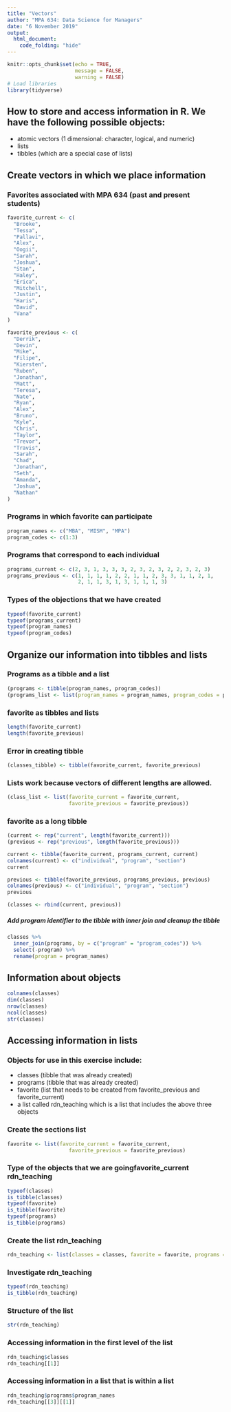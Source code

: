```yaml
---
title: "Vectors"
author: "MPA 634: Data Science for Managers"
date: "6 November 2019"
output: 
  html_document:
    code_folding: "hide"
---
```


```r
knitr::opts_chunk$set(echo = TRUE,
                      message = FALSE,
                      warning = FALSE)
# Load libraries
library(tidyverse)
```

## How to store and access information in R. We have the following possible objects:  

*  atomic vectors (1 dimensional: character, logical, and numeric)
*  lists
*  tibbles (which are a special case of lists)  

## Create vectors in which we place information 

### Favorites associated with MPA 634 (past and present students)

```r
favorite_current <- c(
  "Brooke",
  "Tessa",
  "Pallavi",
  "Alex",
  "Oogii",
  "Sarah",
  "Joshua",
  "Stan",
  "Haley",
  "Erica",
  "Mitchell",
  "Justin",
  "Haris",
  "David",
  "Vana"
)

favorite_previous <- c(
  "Derrik",
  "Devin",
  "Mike",
  "Filipe",
  "Kiersten",
  "Ruben",
  "Jonathan",
  "Matt",
  "Teresa",
  "Nate",
  "Ryan",
  "Alex",
  "Bruno",
  "Kyle",
  "Chris",
  "Taylor",
  "Trevor",
  "Travis",
  "Sarah",
  "Chad",
  "Jonathan",
  "Seth",
  "Amanda",
  "Joshua",
  "Nathan"
)
```

### Programs in which favorite can participate  

```r
program_names <- c("MBA", "MISM", "MPA")
program_codes <- c(1:3)
```

### Programs that correspond to each individual  

```r
programs_current <- c(2, 3, 1, 3, 3, 3, 2, 3, 2, 3, 2, 2, 3, 2, 3)
programs_previous <- c(1, 1, 1, 1, 2, 2, 1, 1, 2, 3, 3, 1, 1, 2, 1,
                       2, 1, 1, 3, 1, 3, 1, 1, 1, 3)
```

### Types of the objections that we have created

```r
typeof(favorite_current)
typeof(programs_current)
typeof(program_names)
typeof(program_codes)
```

## Organize our information into tibbles and lists

### Programs as a tibble and a list

```r
(programs <- tibble(program_names, program_codes))
(programs_list <- list(program_names = program_names, program_codes = program_codes))
```

### favorite as tibbles and lists

```r
length(favorite_current)
length(favorite_previous)
```

### Error in creating tibble
```r
(classes_tibble) <- tibble(favorite_current, favorite_previous)
```

### Lists work because vectors of different lengths are allowed.
```r
(class_list <- list(favorite_current = favorite_current,
                    favorite_previous = favorite_previous))
```

### favorite as a long tibble

```r
(current <- rep("current", length(favorite_current)))
(previous <- rep("previous", length(favorite_previous)))

current <- tibble(favorite_current, programs_current, current)
colnames(current) <- c("individual", "program", "section")
current

previous <- tibble(favorite_previous, programs_previous, previous)
colnames(previous) <- c("individual", "program", "section")
previous

(classes <- rbind(current, previous))
```

##### Add program identifier to the tibble with inner join and cleanup the tibble
```r
classes %>% 
  inner_join(programs, by = c("program" = "program_codes")) %>% 
  select(-program) %>% 
  rename(program = program_names)
```

## Information about objects

```r
colnames(classes)
dim(classes)
nrow(classes)
ncol(classes)
str(classes)
```

## Accessing information in lists

### Objects for use in this exercise include:

*  classes (tibble that was already created)
*  programs (tibble that was already created)
*  favorite (list that needs to be created from favorite_previous and favorite_current)
*  a list called rdn_teaching which is a list that includes the above three objects

### Create the sections list

```r
favorite <- list(favorite_current = favorite_current,
                    favorite_previous = favorite_previous)
``` 

### Type of the objects that we are goingfavorite_current rdn_teaching

```r
typeof(classes)
is_tibble(classes)
typeof(favorite)
is_tibble(favorite)
typeof(programs)
is_tibble(programs)
```

### Create the list rdn_teaching

```r
rdn_teaching <- list(classes = classes, favorite = favorite, programs = programs)
```

### Investigate rdn_teaching

```r
typeof(rdn_teaching)
is_tibble(rdn_teaching)
```

### Structure of the list  

```r
str(rdn_teaching)
```
### Accessing information in the first level of the list

```r
rdn_teaching$classes
rdn_teaching[[1]]
```

### Accessing information in a list that is within a list

```r
rdn_teaching$programs$program_names
rdn_teaching[[3]][[1]]
```  